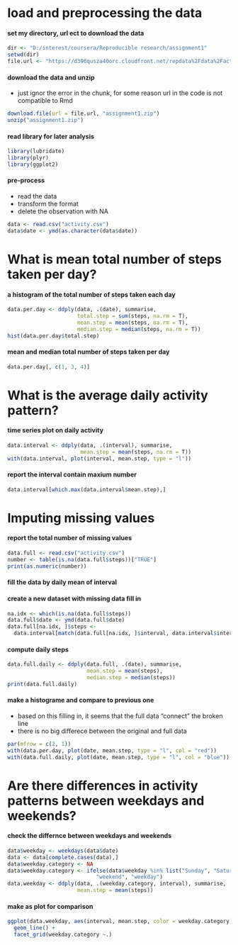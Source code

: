 # load and preprocessing the data

#### set my directory, url ect to download the data

```r
dir <- "D:/interest/coursera/Reproducible research/assignment1"
setwd(dir)
file.url <- "https://d396qusza40orc.cloudfront.net/repdata%2Fdata%2Factivity.zip"
```

#### download the data and unzip  
- just ignor the error in the chunk, for some reason url in the code is not compatible to Rmd

```r
download.file(url = file.url, "assignment1.zip")
unzip("assignment1.zip")
```

#### read library for later analysis

```r
library(lubridate)
library(plyr)
library(ggplot2)
```

#### pre-process
- read the data
- transform the format
- delete the observation with NA

```r
data <- read.csv("activity.csv")
data$date <- ymd(as.character(data$date))
```

# What is mean total number of steps taken per day?

#### a histogram of the total number of steps taken each day

```r
data.per.day <- ddply(data, .(date), summarise, 
                      total.step = sum(steps, na.rm = T), 
                      mean.step = mean(steps, na.rm = T),
                      median.step = median(steps, na.rm = T))
hist(data.per.day$total.step)
```

#### mean and median total number of steps taken per day

```r
data.per.day[, c(1, 3, 4)]
```

# What is the average daily activity pattern?

####  time series plot on daily activity

```r
data.interval <- ddply(data, .(interval), summarise,
                       mean.step = mean(steps, na.rm = T))
with(data.interval, plot(interval, mean.step, type = "l"))
```

#### report the interval contain maxium number

```r
data.interval[which.max(data.interval$mean.step),]
```

# Imputing missing values

#### report the total number of missing values

```r
data.full <- read.csv("activity.csv")
number <- table(is.na(data.full$steps))["TRUE"]
print(as.numeric(number))
```

#### fill the data by daily mean of interval
#### create a new dataset with missing data fill in

```r
na.idx <- which(is.na(data.full$steps))
data.full$date <- ymd(data.full$date)
data.full[na.idx, ]$steps <- 
  data.interval[match(data.full[na.idx, ]$interval, data.interval$interval), "mean.step"]
```

#### compute daily steps

```r
data.full.daily <- ddply(data.full, .(date), summarise, 
                         mean.step = mean(steps), 
                         median.step = median(steps))
print(data.full.daily)
```

#### make a histograme and compare to previous one
- based on this filling in, it seems that the full data "connect" the broken line
- there is no big differece between the original and full data

```r
par(mfrow = c(2, 1))
with(data.per.day, plot(date, mean.step, type = "l", col = "red"))
with(data.full.daily, plot(date, mean.step, type = "l", col = "blue"))
```

# Are there differences in activity patterns between weekdays and weekends?

#### check the differnce between weekdays and weekends

```r
data$weekday <- weekdays(data$date)
data <- data[complete.cases(data),]
data$weekday.category <- NA
data$weekday.category <- ifelse(data$weekday %in% list("Sunday", "Saturday"), 
                            "weekend", "weekday")
data.weekday <- ddply(data, .(weekday.category, interval), summarise, 
                      mean.step = mean(steps))

```

#### make as plot for comparison

```r
ggplot(data.weekday, aes(interval, mean.step, color = weekday.category)) +
  geom_line() +
  facet_grid(weekday.category ~.)
```

